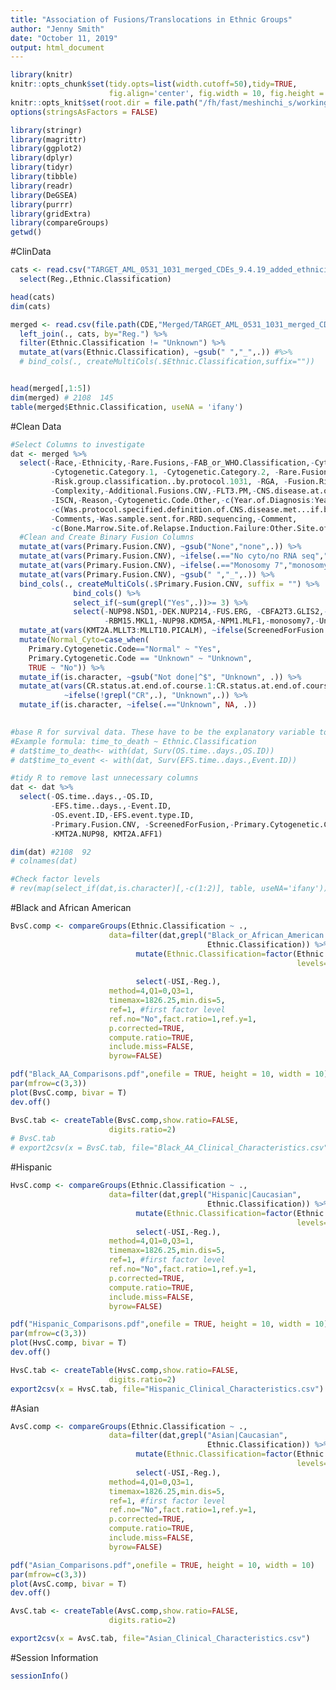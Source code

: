```yaml
---
title: "Association of Fusions/Translocations in Ethnic Groups"
author: "Jenny Smith"
date: "October 11, 2019"
output: html_document
---
```


```r
library(knitr)
knitr::opts_chunk$set(tidy.opts=list(width.cutoff=50),tidy=TRUE, 
                      fig.align='center', fig.width = 10, fig.height = 10)
knitr::opts_knit$set(root.dir = file.path("/fh/fast/meshinchi_s/workingDir/TARGET/AML_TARGET/Clinical/analysis/2019.10.06_Ethinicity_Differences/"))
options(stringsAsFactors = FALSE)

```

```r
library(stringr)
library(magrittr)
library(ggplot2)
library(dplyr)
library(tidyr)
library(tibble)
library(readr)
library(DeGSEA)
library(purrr)
library(gridExtra)
library(compareGroups)
getwd()
```



#ClinData

```r
cats <- read.csv("TARGET_AML_0531_1031_merged_CDEs_9.4.19_added_ethnicity_class.csv") %>% 
  select(Reg.,Ethnic.Classification) 

head(cats)
dim(cats)
```

```r
merged <- read.csv(file.path(CDE,"Merged/TARGET_AML_0531_1031_merged_CDEs_9.4.19.csv")) %>% 
  left_join(., cats, by="Reg.") %>% 
  filter(Ethnic.Classification != "Unknown") %>% 
  mutate_at(vars(Ethnic.Classification), ~gsub(" ","_",.)) #%>% 
  # bind_cols(., createMultiCols(.$Ethnic.Classification,suffix=""))


head(merged[,1:5])
dim(merged) # 2108  145
table(merged$Ethnic.Classification, useNA = 'ifany')
```



#Clean Data 

```r
#Select Columns to investigate
dat <- merged %>% 
  select(-Race,-Ethnicity,-Rare.Fusions,-FAB_or_WHO.Classification,-Cyto.vs..Seq, -GATA2,-CSF3R,
         -Cytogenetic.Category.1, -Cytogenetic.Category.2, -Rare.Fusions, -SNVs,
         -Risk.group.classification..by.protocol.1031, -RGA, -Fusion.Risk,-Progression.Free.Survival,
         -Complexity,-Additional.Fusions.CNV,-FLT3.PM,-CNS.disease.at.on.study,-ETS.SNVs,
         -ISCN,-Reason,-Cytogenetic.Code.Other,-c(Year.of.Diagnosis:Year.of.Last.Follow.Up),
         -c(Was.protocol.specified.definition.of.CNS.disease.met...if.blasts.present.and.spinal.tap.was.traumatic.:Specimen.time.point), 
         -Comments,-Was.sample.sent.for.RBD.sequencing,-Comment, 
         -c(Bone.Marrow.Site.of.Relapse.Induction.Failure:Other.Site.of.Relapse.Induction.Failure)) %>% 
  #Clean and Create Binary Fusion Columns 
  mutate_at(vars(Primary.Fusion.CNV), ~gsub("None","none",.)) %>%
  mutate_at(vars(Primary.Fusion.CNV), ~ifelse(.=="No cyto/no RNA seq","Unknown",.)) %>%
  mutate_at(vars(Primary.Fusion.CNV), ~ifelse(.=="Monosomy 7","monosomy7",.)) %>%
  mutate_at(vars(Primary.Fusion.CNV), ~gsub(" ","_",.)) %>%
  bind_cols(., createMultiCols(.$Primary.Fusion.CNV, suffix = "") %>%
              bind_cols() %>%
              select_if(~sum(grepl("Yes",.))>= 3) %>%
              select(-NUP98.NSD1,-DEK.NUP214,-FUS.ERG, -CBFA2T3.GLIS2,-del5q,
                     -RBM15.MKL1,-NUP98.KDM5A,-NPM1.MLF1,-monosomy7,-Unknown,-none)) %>%
  mutate_at(vars(KMT2A.MLLT3:MLLT10.PICALM), ~ifelse(ScreenedForFusion == "No", NA, .)) %>%
  mutate(Normal_Cyto=case_when(
    Primary.Cytogenetic.Code=="Normal" ~ "Yes",
    Primary.Cytogenetic.Code == "Unknown" ~ "Unknown", 
    TRUE ~ "No")) %>%
  mutate_if(is.character, ~gsub("Not done|^$", "Unknown", .)) %>%
  mutate_at(vars(CR.status.at.end.of.course.1:CR.status.at.end.of.course.2),
            ~ifelse(!grepl("CR",.), "Unknown",.)) %>%
  mutate_if(is.character, ~ifelse(.=="Unknown", NA, .)) 
  

#base R for survival data. These have to be the explanatory variable to calculate HR. Skip for now
#Example formula: time_to_death ~ Ethnic.Classification
# dat$time_to_death<- with(dat, Surv(OS.time..days.,OS.ID))
# dat$time_to_event <- with(dat, Surv(EFS.time..days.,Event.ID))

#tidy R to remove last unnecessary columns
dat <- dat %>%
  select(-OS.time..days.,-OS.ID,
         -EFS.time..days.,-Event.ID,
         -OS.event.ID,-EFS.event.type.ID,
         -Primary.Fusion.CNV, -ScreenedForFusion,-Primary.Cytogenetic.Code, 
         -KMT2A.NUP98, KMT2A.AFF1)

dim(dat) #2108  92
# colnames(dat)
```

```r
#Check factor levels
# rev(map(select_if(dat,is.character)[,-c(1:2)], table, useNA='ifany'))
```


#Black and African American

```r
BvsC.comp <- compareGroups(Ethnic.Classification ~ .,
                      data=filter(dat,grepl("Black_or_African_American|Caucasian",
                                            Ethnic.Classification)) %>% 
                            mutate(Ethnic.Classification=factor(Ethnic.Classification,
                                                                levels=c("Caucasian",
                                                                         "Black_or_African_American"))) %>%
                            select(-USI,-Reg.),
                      method=4,Q1=0,Q3=1,
                      timemax=1826.25,min.dis=5,
                      ref=1, #first factor level
                      ref.no="No",fact.ratio=1,ref.y=1,
                      p.corrected=TRUE,
                      compute.ratio=TRUE,
                      include.miss=FALSE,
                      byrow=FALSE)
```


```r
pdf("Black_AA_Comparisons.pdf",onefile = TRUE, height = 10, width = 10)
par(mfrow=c(3,3))
plot(BvsC.comp, bivar = T)
dev.off()
```

```r
BvsC.tab <- createTable(BvsC.comp,show.ratio=FALSE,
                      digits.ratio=2)
# BvsC.tab
# export2csv(x = BvsC.tab, file="Black_AA_Clinical_Characteristics.csv")
```


#Hispanic 

```r
HvsC.comp <- compareGroups(Ethnic.Classification ~ .,
                      data=filter(dat,grepl("Hispanic|Caucasian",
                                            Ethnic.Classification)) %>% 
                            mutate(Ethnic.Classification=factor(Ethnic.Classification,
                                                                levels=c("Caucasian", "Hispanic"))) %>%
                            select(-USI,-Reg.),
                      method=4,Q1=0,Q3=1,
                      timemax=1826.25,min.dis=5,
                      ref=1, #first factor level
                      ref.no="No",fact.ratio=1,ref.y=1,
                      p.corrected=TRUE,
                      compute.ratio=TRUE,
                      include.miss=FALSE,
                      byrow=FALSE)
```


```r
pdf("Hispanic_Comparisons.pdf",onefile = TRUE, height = 10, width = 10)
par(mfrow=c(3,3))
plot(HvsC.comp, bivar = T)
dev.off()
```

```r
HvsC.tab <- createTable(HvsC.comp,show.ratio=FALSE,
                      digits.ratio=2)
export2csv(x = HvsC.tab, file="Hispanic_Clinical_Characteristics.csv")
```


#Asian

```r
AvsC.comp <- compareGroups(Ethnic.Classification ~ .,
                      data=filter(dat,grepl("Asian|Caucasian",
                                            Ethnic.Classification)) %>% 
                            mutate(Ethnic.Classification=factor(Ethnic.Classification,
                                                                levels=c("Caucasian", "Asian"))) %>%
                            select(-USI,-Reg.),
                      method=4,Q1=0,Q3=1,
                      timemax=1826.25,min.dis=5,
                      ref=1, #first factor level
                      ref.no="No",fact.ratio=1,ref.y=1,
                      p.corrected=TRUE,
                      compute.ratio=TRUE,
                      include.miss=FALSE,
                      byrow=FALSE)
```


```r
pdf("Asian_Comparisons.pdf",onefile = TRUE, height = 10, width = 10)
par(mfrow=c(3,3))
plot(AvsC.comp, bivar = T)
dev.off()
```

```r
AvsC.tab <- createTable(AvsC.comp,show.ratio=FALSE,
                      digits.ratio=2)

export2csv(x = AvsC.tab, file="Asian_Clinical_Characteristics.csv")
```


#Session Information

```r
sessionInfo()
```

